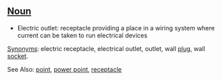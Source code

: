==[[Noun]]== 
* Electric outlet: receptacle providing a place in a wiring system where current can be taken to run electrical devices  
 
[[Synonym]]s:  electric receptacle, electrical outlet, outlet, wall [[plug]], wall [[socket]]. 
  
See Also:   [[point]], [[power point]], [[receptacle]]